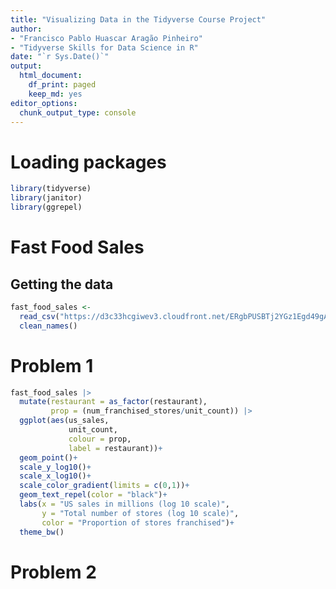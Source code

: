 ```yaml
---
title: "Visualizing Data in the Tidyverse Course Project"
author: 
- "Francisco Pablo Huascar Aragão Pinheiro"
- "Tidyverse Skills for Data Science in R"
date: "`r Sys.Date()`"
output:
  html_document:
    df_print: paged
    keep_md: yes
editor_options:
  chunk_output_type: console
---
```

# Loading packages

```r
library(tidyverse)
library(janitor)
library(ggrepel)
```

# Fast Food Sales

## Getting the data

```r
fast_food_sales <- 
  read_csv("https://d3c33hcgiwev3.cloudfront.net/ERgbPUSBTj2YGz1Egd49gA_64d91f329b334df59109113c3084708f_data_fastfood_sales.csv?Expires=1678233600&Signature=fj1~zvdeWeL5d5XUtpCtXf0IrfD7C792~rR0jHGArJNRFPjQS~K8KRCgrh6ZPlEzJmA1HIINtWVxL8mQP5s-~5IH8-IelzTqCs~bmSQb6cRErAmlsLinEh3F-wKn8ZhwevHtcHfgUBUg0vhi2slbgo3s7smPoUC2LDP8hxMleek_&Key-Pair-Id=APKAJLTNE6QMUY6HBC5A") %>% 
  clean_names()
```

# Problem 1

```r
fast_food_sales |>
  mutate(restaurant = as_factor(restaurant),
         prop = (num_franchised_stores/unit_count)) |> 
  ggplot(aes(us_sales,
             unit_count,
             colour = prop,
             label = restaurant))+
  geom_point()+
  scale_y_log10()+
  scale_x_log10()+
  scale_color_gradient(limits = c(0,1))+
  geom_text_repel(color = "black")+
  labs(x = "US sales in millions (log 10 scale)",
       y = "Total number of stores (log 10 scale)",
       color = "Proportion of stores franchised")+
  theme_bw()
```

# Problem 2

```r

```

